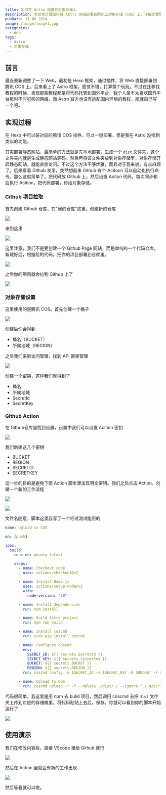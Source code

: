 ```yaml
---
title: 如何将 Astro 部署在对象存储上
description: 本文将介绍如何将 Astro 网站部署到腾讯云对象存储（COS）上，详细步骤包括配置 GitHub Actions 自动化部署。
pubDate: 11 06 2024
image: /image/image1.jpg
categories:
  - Web
tags:
  - Astro
  - 对象存储
---
```


## 前言

最近重新调整了一下 Web，最初是 Hexo 框架，通过插件，将 Web 直接部署到腾讯 COS 上。后来看上了 Astro 框架，感觉不错，打算换个玩玩。不过在迁移找教程的时候，发现那些教程都是将代码托管到国外平台，我个人是不太喜欢国外平台那时不时犯病的网络，而 Astro 官方也没有适配国内环境的教程，那就自己写一个吧。

## 实现过程

在 Hexo 中可以装对应的腾讯 COS 插件，可以一键部署，但是我在 Astro 没找到类似的功能。

其实部署静态网站，最简单的方法就是先本地部署，生成一个 `dist` 文件夹，这个文件夹内就是生成静态网站源码。然后再将该文件夹放到对象存储里，对象存储开启静态网站，就能直接访问。不过这个方法不够优雅，而且对于我来说，有点麻烦了。后来看着 Github 发呆，突然想起来 Github 有个 Acitoon 可以自动化执行命令。那么这就简单了。把代码放 Github 上，然后设置 Aciton 代码，每次同步都会执行 Acition，把代码部署，传给对象存储。

### Github 项目拉取

首先创建 Github 仓库，在"我的仓库"这里，创建新的仓库

![](https://img.trtyr.top/images/blog/%E5%A6%82%E4%BD%95%E5%B0%86%20Astro%20%E9%83%A8%E7%BD%B2%E5%9C%A8%E5%AF%B9%E8%B1%A1%E5%AD%98%E5%82%A8%E4%B8%8A/%E5%A6%82%E4%BD%95%E5%B0%86%20Astro%20%E9%83%A8%E7%BD%B2%E5%9C%A8%E5%AF%B9%E8%B1%A1%E5%AD%98%E5%82%A8-1.png?imageSlim)

来到这里

![](https://img.trtyr.top/images/blog/%E5%A6%82%E4%BD%95%E5%B0%86%20Astro%20%E9%83%A8%E7%BD%B2%E5%9C%A8%E5%AF%B9%E8%B1%A1%E5%AD%98%E5%82%A8%E4%B8%8A/%E5%A6%82%E4%BD%95%E5%B0%86%20Astro%20%E9%83%A8%E7%BD%B2%E5%9C%A8%E5%AF%B9%E8%B1%A1%E5%AD%98%E5%82%A8-2.png?imageSlim)

这里注意，我们不是要创建一个 Github Page 网站，而是单纯的一个代码仓库。新建好后，根据给的代码，把你的项目部署到仓库里。

![](https://img.trtyr.top/images/blog/%E5%A6%82%E4%BD%95%E5%B0%86%20Astro%20%E9%83%A8%E7%BD%B2%E5%9C%A8%E5%AF%B9%E8%B1%A1%E5%AD%98%E5%82%A8%E4%B8%8A/%E5%A6%82%E4%BD%95%E5%B0%86%20Astro%20%E9%83%A8%E7%BD%B2%E5%9C%A8%E5%AF%B9%E8%B1%A1%E5%AD%98%E5%82%A8-3.png?imageSlim)

之后你的项目就会拉到 Github 上了

![](https://img.trtyr.top/images/blog/%E5%A6%82%E4%BD%95%E5%B0%86%20Astro%20%E9%83%A8%E7%BD%B2%E5%9C%A8%E5%AF%B9%E8%B1%A1%E5%AD%98%E5%82%A8%E4%B8%8A/%E5%A6%82%E4%BD%95%E5%B0%86%20Astro%20%E9%83%A8%E7%BD%B2%E5%9C%A8%E5%AF%B9%E8%B1%A1%E5%AD%98%E5%82%A8-4.png?imageSlim)

### 对象存储设置

这里使用的是腾讯 COS。首先创建一个桶子

![](https://img.trtyr.top/images/blog/%E5%A6%82%E4%BD%95%E5%B0%86%20Astro%20%E9%83%A8%E7%BD%B2%E5%9C%A8%E5%AF%B9%E8%B1%A1%E5%AD%98%E5%82%A8%E4%B8%8A/%E5%A6%82%E4%BD%95%E5%B0%86%20Astro%20%E9%83%A8%E7%BD%B2%E5%9C%A8%E5%AF%B9%E8%B1%A1%E5%AD%98%E5%82%A8-5.png?imageSlim)

创建后你会得到

- 桶名（BUCKET）
- 所属地域（REGION）

之后我们来到访问管理，找到 API 密钥管理

![](https://img.trtyr.top/images/blog/%E5%A6%82%E4%BD%95%E5%B0%86%20Astro%20%E9%83%A8%E7%BD%B2%E5%9C%A8%E5%AF%B9%E8%B1%A1%E5%AD%98%E5%82%A8%E4%B8%8A/%E5%A6%82%E4%BD%95%E5%B0%86%20Astro%20%E9%83%A8%E7%BD%B2%E5%9C%A8%E5%AF%B9%E8%B1%A1%E5%AD%98%E5%82%A8-6.png?imageSlim)

创建一个密钥，这样我们就得到了

- 桶名
- 所属地域
- SecretId
- SecretKey

### Github Action

在 Github仓库里找到设置，设置中我们可以设置 Acition 密钥

![](https://img.trtyr.top/images/blog/%E5%A6%82%E4%BD%95%E5%B0%86%20Astro%20%E9%83%A8%E7%BD%B2%E5%9C%A8%E5%AF%B9%E8%B1%A1%E5%AD%98%E5%82%A8%E4%B8%8A/%E5%A6%82%E4%BD%95%E5%B0%86%20Astro%20%E9%83%A8%E7%BD%B2%E5%9C%A8%E5%AF%B9%E8%B1%A1%E5%AD%98%E5%82%A8-7.png?imageSlim)

我们新建这几个密钥

- BUCKET
- REGION
- SECRETID
- SECRETKEY

这一步的目的是避免下面 Action 脚本里出现明文密钥。我们之后点击 Action，创建一个新的工作流程

![](https://img.trtyr.top/images/blog/%E5%A6%82%E4%BD%95%E5%B0%86%20Astro%20%E9%83%A8%E7%BD%B2%E5%9C%A8%E5%AF%B9%E8%B1%A1%E5%AD%98%E5%82%A8%E4%B8%8A/%E5%A6%82%E4%BD%95%E5%B0%86%20Astro%20%E9%83%A8%E7%BD%B2%E5%9C%A8%E5%AF%B9%E8%B1%A1%E5%AD%98%E5%82%A8-8.png?imageSlim)

![](https://img.trtyr.top/images/blog/%E5%A6%82%E4%BD%95%E5%B0%86%20Astro%20%E9%83%A8%E7%BD%B2%E5%9C%A8%E5%AF%B9%E8%B1%A1%E5%AD%98%E5%82%A8%E4%B8%8A/%E5%A6%82%E4%BD%95%E5%B0%86%20Astro%20%E9%83%A8%E7%BD%B2%E5%9C%A8%E5%AF%B9%E8%B1%A1%E5%AD%98%E5%82%A8-9.png?imageSlim)

文件名随意，脚本这里我写了一个经过测试能用的

```yml
name: Upload to COS

on: [push]

jobs:
  build:
    runs-on: ubuntu-latest

    steps:
      - name: Checkout code
        uses: actions/checkout@v2

      - name: Install Node.js
        uses: actions/setup-node@v2
        with:
          node-version: "20"

      - name: Install dependencies
        run: npm install

      - name: Build Astro project
        run: npm run build

      - name: Install coscmd
        run: sudo pip install coscmd

      - name: Configure coscmd
        env:
          SECRET_ID: ${{ secrets.SecretId }}
          SECRET_KEY: ${{ secrets.SecretKey }}
          BUCKET: ${{ secrets.BUCKET }}
          REGION: ${{ secrets.REGION }}
        run: coscmd config -a $SECRET_ID -s $SECRET_KEY -b $BUCKET -r $REGION

      - name: Upload to COS
        run: coscmd upload -r -f --delete ./dist/ / --ignore "./.git/*"
```

代码很简单，我这里是用 npm 去 bulid 项目，然后调用 coscmd 去把 `dist` 文件夹上传到对应的存储桶里。将代码粘贴上去后，保存，你就可以看到你的脚本开始运行了

![](https://img.trtyr.top/images/blog/%E5%A6%82%E4%BD%95%E5%B0%86%20Astro%20%E9%83%A8%E7%BD%B2%E5%9C%A8%E5%AF%B9%E8%B1%A1%E5%AD%98%E5%82%A8%E4%B8%8A/%E5%A6%82%E4%BD%95%E5%B0%86%20Astro%20%E9%83%A8%E7%BD%B2%E5%9C%A8%E5%AF%B9%E8%B1%A1%E5%AD%98%E5%82%A8-10.png?imageSlim)

## 使用演示

我们在修改内容后，直接 VScode 推给 Github 就行

![](https://img.trtyr.top/images/blog/%E5%A6%82%E4%BD%95%E5%B0%86%20Astro%20%E9%83%A8%E7%BD%B2%E5%9C%A8%E5%AF%B9%E8%B1%A1%E5%AD%98%E5%82%A8%E4%B8%8A/%E5%A6%82%E4%BD%95%E5%B0%86%20Astro%20%E9%83%A8%E7%BD%B2%E5%9C%A8%E5%AF%B9%E8%B1%A1%E5%AD%98%E5%82%A8-11.png?imageSlim)

然后在 Action 里就会有新的工作出现

![](https://img.trtyr.top/images/blog/%E5%A6%82%E4%BD%95%E5%B0%86%20Astro%20%E9%83%A8%E7%BD%B2%E5%9C%A8%E5%AF%B9%E8%B1%A1%E5%AD%98%E5%82%A8%E4%B8%8A/%E5%A6%82%E4%BD%95%E5%B0%86%20Astro%20%E9%83%A8%E7%BD%B2%E5%9C%A8%E5%AF%B9%E8%B1%A1%E5%AD%98%E5%82%A8-12.png?imageSlim)

然后等着就可以啦。
